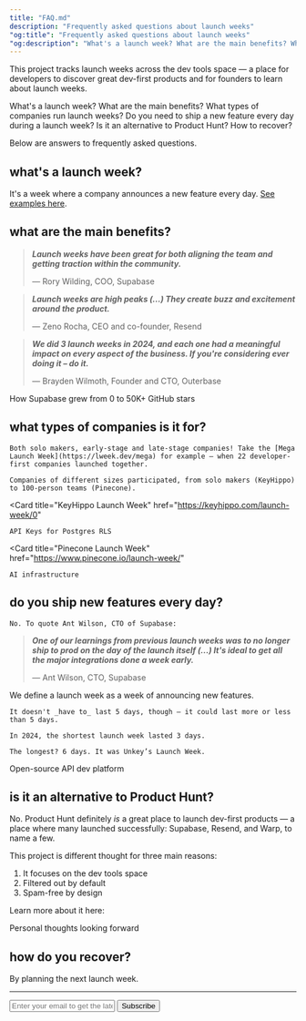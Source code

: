 ```yaml
---
title: "FAQ.md"
description: "Frequently asked questions about launch weeks"
"og:title": "Frequently asked questions about launch weeks"
"og:description": "What's a launch week? What are the main benefits? What types of companies run launch weeks?"
---
```


This project tracks launch weeks across the dev tools space — a place for developers to discover great dev-first products and for founders to learn about launch weeks.

What's a launch week? What are the main benefits? What types of companies run launch weeks? Do you need to ship a new feature every day during a launch week? Is it an alternative to Product Hunt? How to recover?

Below are answers to frequently asked questions.

## what's a launch week?

It's a week where a company announces a new feature every day. [See examples here](/lw).

## what are the main benefits?

  > **_Launch weeks have been great for both aligning the team and getting traction within the community._**
  >
  > — Rory Wilding, COO, Supabase


  > **_Launch weeks are high peaks (...) They create buzz and excitement around the product._**
  >
  > — Zeno Rocha, CEO and co-founder, Resend


  > **_We did 3 launch weeks in 2024, and each one had a meaningful impact on every aspect of the business. If you're considering ever doing it – do it._**
  >
  > — Brayden Wilmoth, Founder and CTO, Outerbase

<Card title="AMA session with Rory Wilding (Supabase)" href="/n/rorstro">
    How Supabase grew from 0 to 50K+ GitHub stars
</Card>

## what types of companies is it for?

    Both solo makers, early-stage and late-stage companies! Take the [Mega Launch Week](https://lweek.dev/mega) for example — when 22 developer-first companies launched together.

    Companies of different sizes participated, from solo makers (KeyHippo) to 100-person teams (Pinecone).

  <Card
    title="KeyHippo Launch Week"
    href="https://keyhippo.com/launch-week/0"
  >
    API Keys for Postgres RLS
  </Card>

  <Card
    title="Pinecone Launch Week"
    href="https://www.pinecone.io/launch-week/"
  >
    AI infrastructure
  </Card>

## do you ship new features every day?

    No. To quote Ant Wilson, CTO of Supabase:

> **_One of our learnings from previous launch weeks was to no longer ship to prod on the day of the launch itself (...) It's ideal to get all the major integrations done a week early._**
> 
> — Ant Wilson, CTO, Supabase

We define a launch week as a week of announcing new features.

    It doesn't _have to_ last 5 days, though — it could last more or less than 5 days.

    In 2024, the shortest launch week lasted 3 days.

    The longest? 6 days. It was Unkey’s Launch Week.

<Card title="Unkey Launch Week" href="https://www.unkey.com/accelerate">
  Open-source API dev platform 
</Card>

## is it an alternative to Product Hunt?

No. Product Hunt definitely _is_ a great place to launch dev-first products — a place where many launched successfully: Supabase, Resend, and Warp, to name a few.

This project is different thought for three main reasons:

1. It focuses on the dev tools space
2. Filtered out by default
3. Spam-free by design

Learn more about it here:

<Card title="The future of launchweek.dev" href="/n/forward">
    Personal thoughts looking forward
</Card>

## how do you recover?

By planning the next launch week.

---

<form
  action="https://buttondown.com/api/emails/embed-subscribe/launchweek.dev"
  method="post"
  target="popupwindow"
  onsubmit="window.open('https://buttondown.com/launchweek.dev', 'popupwindow')"
  class="embeddable-buttondown-form"
>
  <input
    type="email"
    name="email"
    placeholder="Enter your email to get the latest updates"
    id="bd-email"
  />
  <input type="submit" value="Subscribe" />
</form>
